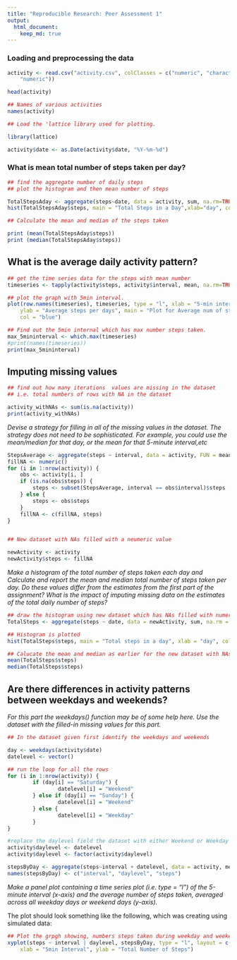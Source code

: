 ```yaml
---
title: "Reproducible Research: Peer Assessment 1"
output: 
  html_document:
    keep_md: true
---
```



### Loading and preprocessing the data

```r
activity <- read.csv("activity.csv", colClasses = c("numeric", "character", 
    "numeric"))

head(activity)

## Names of various activities
names(activity)
```

```r
## Load the 'lattice library used for plotting.

library(lattice)

activity$date <- as.Date(activity$date, "%Y-%m-%d")
```

### What is mean total number of steps taken per day?

```r

## find the aggregate number of daily steps
## plot the histogram and then mean number of steps

TotalStepsAday <- aggregate(steps~date, data = activity, sum, na.rm=TRUE)
hist(TotalStepsAday$steps, main = "Total Steps in a Day",xlab="day", col="blue")

## Calculate the mean and median of the steps taken

print (mean(TotalStepsAday$steps))
print (median(TotalStepsAday$steps))

```


## What is the average daily activity pattern?

```r

## get the time series data for the steps with mean number
timeseries <- tapply(activity$steps, activity$interval, mean, na.rm=TRUE)

## plot the graph with 5min interval.
plot(row.names(timeseries), timeseries, type = "l", xlab = "5-min interval", 
    ylab = "Average steps per days", main = "Plot for Average num of steps taken", 
    col = "blue")

## Find out the 5min internal which has max number steps taken.
max_5mininterval <- which.max(timeseries)
#print(names(timeseries))
print(max_5mininterval)

```

## Imputing missing values


```r
## find out how many iterations  values are missing in the dataset
## i.e. total numbers of rows with NA in the dataset

activity_withNAs <- sum(is.na(activity))
print(activity_withNAs)
```

*Devise a strategy for filling in all of the missing values in the dataset. The strategy does not need to be sophisticated. For example, you could use the mean/median for that day, or the mean for that 5-minute interval,etc*


```r

StepsAverage <- aggregate(steps ~ interval, data = activity, FUN = mean)
fillNA <- numeric()
for (i in 1:nrow(activity)) {
    obs <- activity[i, ]
    if (is.na(obs$steps)) {
        steps <- subset(StepsAverage, interval == obs$interval)$steps
    } else {
        steps <- obs$steps
    }
    fillNA <- c(fillNA, steps)
}


## New dataset with NAs filled with a neumeric value

newActivity <- activity
newActivity$steps <- fillNA

```


*Make a histogram of the total number of steps taken each day and Calculate and report the mean and median total number of steps taken per day. Do these values differ from the estimates from the first part of the assignment? What is the impact of imputing missing data on the estimates of the total daily number of steps?*

```r

## draw the histogram using new dataset which has NAs filled with numeric value
TotalSteps <- aggregate(steps ~ date, data = newActivity, sum, na.rm = TRUE)

## Histogram is plotted
hist(TotalSteps$steps, main = "Total steps in a day", xlab = "day", col = "blue")
```

```r
## Calucate the mean and median as earlier for the new dataset with NAs filled.
mean(TotalSteps$steps)
median(TotalSteps$steps)

```

## Are there differences in activity patterns between weekdays and weekends?

*For this part the weekdays() function may be of some help here. Use the dataset with the filled-in missing values for this part.*

```r
## In the dataset given first identify the weekdays and weekends

day <- weekdays(activity$date)
datelevel <- vector()

## run the loop for all the rows
for (i in 1:nrow(activity)) {
        if (day[i] == "Saturday") {
                datelevel[i] = "Weekend"
        } else if (day[i] == "Sunday") {
                datelevel[i] = "Weekend"
        } else {
                datelevel[i] = "Weekday"
        }
}

#replace the daylevel field the dataset with either Weekend or Weekday appropriately
activity$daylevel <- datelevel
activity$daylevel <- factor(activity$daylevel)

stepsByDay <- aggregate(steps~interval + datelevel, data = activity, mean)
names(stepsByDay) <- c("interval", "daylevel", "steps")
```

*Make a panel plot containing a time series plot (i.e. type = “l”) of the 5-minute interval (x-axis) and the average number of steps taken, averaged across all weekday days or weekend days (y-axis).*

The plot should look something like the following, which was creating using simulated data:

```r
## Plot the grpgh showing, numbers steps taken during weekday and weekend
xyplot(steps ~ interval | daylevel, stepsByDay, type = "l", layout = c(1, 2), 
    xlab = "5min Interval", ylab = "Total Number of Steps")
```

